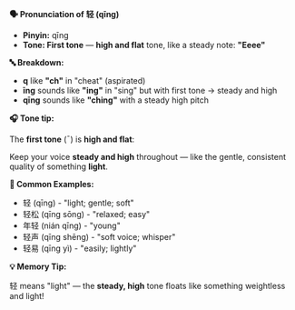 **🗣️ Pronunciation of 轻 (qīng)**

- **Pinyin:** qīng
- **Tone: First tone** — **high and flat** tone, like a steady note: **"Eeee"**

**🔤 Breakdown:**

- **q** like **"ch"** in "cheat" (aspirated)
- **īng** sounds like **"ing"** in "sing" but with first tone → steady and high
- **qīng** sounds like **"ching"** with a steady high pitch

**🎧 Tone tip:**

The **first tone** (¯) is **high and flat**:

Keep your voice **steady and high** throughout — like the gentle, consistent quality of something
**light**.

**📝 Common Examples:**

- 轻 (qīng) - "light; gentle; soft"
- 轻松 (qīng sōng) - "relaxed; easy"
- 年轻 (nián qīng) - "young"
- 轻声 (qīng shēng) - "soft voice; whisper"
- 轻易 (qīng yì) - "easily; lightly"

**💡 Memory Tip:**

轻 means "light" — the **steady, high** tone floats like something weightless and light!
